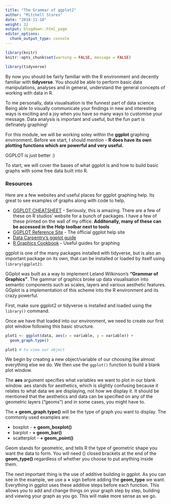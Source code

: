 ```yaml
---
title: "The Grammar of ggplot2"
author: "Mitchell Stares"
date: "2018-11-10"
weight: 32
output: blogdown::html_page
editor_options:
  chunk_output_type: console
---
```

```r
library(knitr)
knitr::opts_chunk$set(warning = FALSE, message = FALSE)

```
```r
library(tidyverse)
```
By now you should be fairly familiar with the R environment and decently familiar with **tidyverse**. You should be able to perform basic data manipulations, analyses and in general, understand the general concepts of working with data in R.

To me personally, data visualisation is the funnest part of data science. Being able to visually communicate your findings in new and interesting ways is exciting and a joy when you have so many ways to customise your message. Data analysis is important and useful, but the fun part is definately graphing!  

For this module, we will be working soley within the **ggplot** graphing environment. Before we start, I should mention - **R does have its own plotting functions which are powerful and very useful.**

GGPLOT is just better :)

To start, we will cover the bases of what ggplot is and how to build basic graphs with some free data built into R.  

### Resources

Here are a few websites and useful places for ggplot graphing help. Its great to see examples of graphs along with code to help.  

* [GGPLOT CHEATSHEET](https://www.rstudio.com/wp-content/uploads/2015/03/ggplot2-cheatsheet.pdf) - Seriously, this is amazing. There are a few of these on R studios' website for a bunch of packages. I have a few of these printed on the wall of my office.   **Additonally, many of these can be accessed in the Help toolbar next to tools**
* [GGPLOT Reference Site](https://ggplot2.tidyverse.org/reference/) - The official ggplot help site  
* [Data Carpentry's ggplot guide](https://datacarpentry.org/R-ecology-lesson/04-visualization-ggplot2.html)  
* [R Graphics Cookbook](http://www.cookbook-r.com/Graphs/) - Useful guides for graphing


ggplot is one of the many packages installed with tidyverse, but is also an important package on its own, that can be installed or loaded by itself using `library(ggplot2)`.

GGplot was built as a way to implement Leland Wilkinson's **"Grammar of Graphics"**. The gammar of graphics broke up data visualisation into semantic components such as scales, layers and various aesthetic features. GGplot is a implementation of this scheme into the R environment and its crazy powerful.

First, make sure ggplot2 or tidyverse is installed and loaded using the `library()` command.

Once we have that loaded into our environment, we need to create our first plot window following this basic structure.  

```r
plot1 <- ggplot(data, aes(x = variable, y = variable)) +
  geom_graph.type()

plot1 # to view our object
```

We begin by creating a new object/variable of our choosing like almost everything else we do. We then use the `ggplot()` function to build a blank plot window.

The **aes** argument specifies what variables we want to plot in our blank window. aes stands for aesthetics, which is slightly confusing because it relates to what data we are displaying, not how we display it. It should be mentioned that the aesthetics and data can be specified on any of the geometric layers ("geoms") and in some cases, you might have to.  

The **+ geom_graph.type()** will be the type of graph you want to display. The commonly used examples are:  

* boxplot - __+ geom_boxplot()__
* barplot - __+ geom_bar()__
* scatterplot - __+ geom_point()__

Geom stands for geometric, and tells R the type of geometric shape you want the data to form. You will need () closed brackets at the end of the **geom_type()** regardless of whether you choose to put anything inside them.  

The next important thing is the use of additive building in ggplot. As you can see in the example, we use a **+** sign before adding the **geom_type** we want. Everything in ggplot uses these additive steps before each function. This allows you to add and change things on your graph step by step, building and viewing your graph as you go. This will make more sense as we go. 



